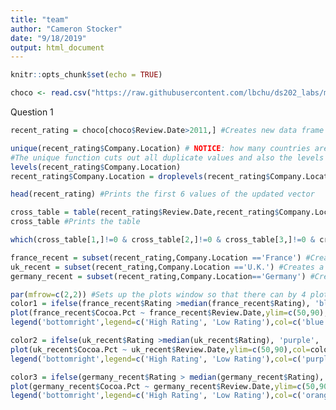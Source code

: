 ```yaml
---
title: "team"
author: "Cameron Stocker"
date: "9/18/2019"
output: html_document
---
```


```r
knitr::opts_chunk$set(echo = TRUE)
```

``` r
choco <- read.csv("https://raw.githubusercontent.com/lbchu/ds202_labs/master/choco.csv")
```

Question 1

``` r
recent_rating = choco[choco$Review.Date>2011,] #Creates new data frame with more recent reviews from the year 2012 and after

unique(recent_rating$Company.Location) # NOTICE: how many countries are listed but how many levels are there? 
#The unique function cuts out all duplicate values and also the levels that were zero. Explaining why it had less listed than levels.
levels(recent_rating$Company.Location)
recent_rating$Company.Location = droplevels(recent_rating$Company.Location) #Creates a vector that drops the levels with 0 values.

head(recent_rating) #Prints the first 6 values of the updated vector

cross_table = table(recent_rating$Review.Date,recent_rating$Company.Location) #Creates a new table that shows how many reviews were done in each country for each year
cross_table #Prints the table

which(cross_table[1,]!=0 & cross_table[2,]!=0 & cross_table[3,]!=0 & cross_table[4,]!=0 & cross_table[5,]!=0) #Prints the countries that had a review in each year

france_recent = subset(recent_rating,Company.Location =='France') #Creates a new data frame with reviews from only france
uk_recent = subset(recent_rating,Company.Location =='U.K.') #Creates a new data frame with reviews from only the U.K.
germany_recent = subset(recent_rating,Company.Location=='Germany') #Creates a new data frame with reviews from only Germany

par(mfrow=c(2,2)) #Sets up the plots window so that there can by 4 plots on one window in a 2x2 format
color1 = ifelse(france_recent$Rating >median(france_recent$Rating), 'blue', 'green') #Creates a vector of characters where it is "blue" if the rating is higher than the median and "green" if lower than the median
plot(france_recent$Cocoa.Pct ~ france_recent$Review.Date,ylim=c(50,90),col=color1,pch=18,cex=1.5,xlab="Review Date", ylab= "Cocoa Percentage", main= "France") #Plots the cocoa percentages for France by year where the ones with "high ratings" are blue and the "low ratings" are green. The yscale is 50 to 90, the point symbol is pch = 18, the size of the symbol is 1.5, the x-axis label is "Review Date", the y-axis label is "Cocoa Percentage", and the plot title is "France".
legend('bottomright',legend=c('High Rating', 'Low Rating'),col=c('blue','green'),pch=18) #Adds a legend to the plot in the bottom right corner stating that high ratings are blue and low ratings are green

color2 = ifelse(uk_recent$Rating >median(uk_recent$Rating), 'purple', 'red') #Creates a vector of characters where it is "purple" if the rating is higher than the median and "red" if lower than the median
plot(uk_recent$Cocoa.Pct ~ uk_recent$Review.Date,ylim=c(50,90),col=color2,pch=18,cex=1.5, xlab="Review Date", ylab= "Cocoa Percentage", main= "UK") #Plots the cocoa percentages for U.K. by year where the ones with "high ratings" are purple and the "low ratings" are red. The yscale is 50 to 90, the point symbol is pch = 18, the size of the symbol is 1.5, the x-axis label is "Review Date", the y-axis label is "Cocoa Percentage", and the plot title is "UK".
legend('bottomright',legend=c('High Rating', 'Low Rating'),col=c('purple','red'),pch=18) #Adds a legend to the plot in the bottom right corner stating that high ratings are purple and low ratings are red

color3 = ifelse(germany_recent$Rating > median(germany_recent$Rating), 'orange', 'yellow') #Creates a vector of characters where it is "orange" if the rating is higher than the median and "yellow" if lower than the median
plot(germany_recent$Cocoa.Pct ~ germany_recent$Review.Date,ylim=c(50,90),col=color3,pch=18,cex=1.5,xlab="Review Date", ylab= "Cocoa Percentage", main= "Germany") #Plots the cocoa percentages for Germany by year where the ones with "high ratings" are orange and the "low ratings" are yellow. The yscale is 50 to 90, the point symbol is pch = 18, the size of the symbol is 1.5, the x-axis label is "Review Date", the y-axis label is "Cocoa Percentage", and the plot title is "Germany".
legend('bottomright',legend=c('High Rating', 'Low Rating'),col=c('orange','yellow'),pch=18) #Adds a legend to the plot in the bottom right corner stating that high ratings are orange and low ratings are yellow
```
